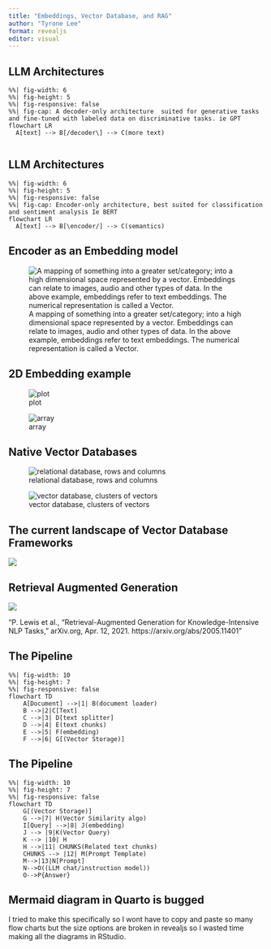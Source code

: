 ---
title: "Embeddings, Vector Database, and RAG"
author: "Tyrone Lee"
format: revealjs
editor: visual
---

## LLM Architectures

```{mermaid}
%%| fig-width: 6
%%| fig-height: 5
%%| fig-responsive: false
%%| fig-cap: A decoder-only architecture  suited for generative tasks and fine-tuned with labeled data on discriminative tasks. ie GPT
flowchart LR
  A[text] --> B[/decoder\] --> C(more text)
  
```

## LLM Architectures

```{mermaid}
%%| fig-width: 6
%%| fig-height: 5
%%| fig-responsive: false
%%| fig-cap: Encoder-only architecture, best suited for classification and sentiment analysis Ie BERT
flowchart LR
  A[text] --> B[\encoder/] --> C(semantics)
```

## Encoder as an Embedding model

![A mapping of something into a greater set/category; into a high dimensional space represented by a vector. Embeddings can relate to images, audio and other types of data. In the above example, embeddings refer to text embeddings. The numerical representation is called a Vector.](vectordb&RAG_files/_Embedding_model_GIF.gif)

## 2D Embedding example

::: {layout-ncol="2"}
![plot](vectordb&RAG_files/2d-umap.png)

![array](vectordb&RAG_files/similarvector.png)
:::

## Native Vector Databases

::: {layout-ncol="2"}
![relational database, rows and columns](vectordb&RAG_files/relational-database.png)

![vector database, clusters of vectors](vectordb&RAG_files/vector-database.png)
:::

## The current landscape of Vector Database Frameworks

![](vectordb&RAG_files/thechoices.png)

## Retrieval Augmented Generation

![](vectordb&RAG_files/thePaper.png)

"P. Lewis et al., “Retrieval-Augmented Generation for Knowledge-Intensive NLP Tasks,” arXiv.org, Apr. 12, 2021. https://arxiv.org/abs/2005.11401"

## The Pipeline

```{mermaid}
%%| fig-width: 10
%%| fig-height: 7
%%| fig-responsive: false
flowchart TD
    A[Document] -->|1| B(document loader)
    B -->|2|C[Text]
    C -->|3| D[text splitter]
    D -->|4| E(text chunks)
    E -->|5| F(embedding)
    F -->|6| G[(Vector Storage)]
```

## The Pipeline

```{mermaid}
%%| fig-width: 10
%%| fig-height: 7
%%| fig-responsive: false
flowchart TD
    G[(Vector Storage)]
    G -->|7| H(Vector Similarity algo)
    I[Query] -->|8| J(embedding)
    J --> |9|K(Vector Query)
    K --> |10| H
    H -->|11| CHUNKS(Related text chunks)
    CHUNKS --> |12| M(Prompt Template)
    M-->|13|N[Prompt]
    N-->O((LLM chat/instruction model))
    O-->P{Answer}

```





## Mermaid diagram in Quarto is bugged

I tried to make this specifically so I wont have to copy and paste so many flow charts but the size options are broken in revealjs so I wasted time making all the diagrams in RStudio.
